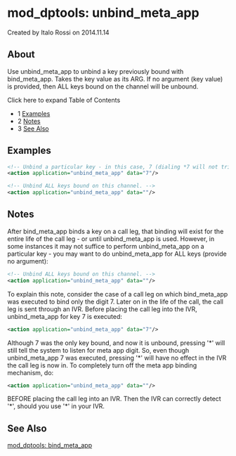 
# mod_dptools: unbind_meta_app 

 Created by  Italo Rossi on 2014.11.14

## About

Use unbind\_meta\_app to unbind a key previously bound with bind\_meta\_app. Takes the key value as its ARG. If no argument (key value) is provided, then ALL keys bound on the channel will be unbound.

Click here to expand Table of Contents

* 1 [Examples](#-freeswitch--mod_dptools-unbind_meta_app-)
* 2 [Notes](#-freeswitch--mod_dptools-unbind_meta_app-)
* 3 [See Also](#-freeswitch--mod_dptools-unbind_meta_app-)

## Examples

```xml
<!-- Unbind a particular key - in this case, 7 (dialing *7 will not trigger any app after this is executed). -->
<action application="unbind_meta_app" data="7"/>

<!-- Unbind ALL keys bound on this channel. -->
<action application="unbind_meta_app" data=""/>
```

## Notes

After bind\_meta\_app binds a key on a call leg, that binding will exist for the entire life of the call leg - or until unbind\_meta\_app is used. However, in some instances it may not suffice to perform unbind\_meta\_app on a particular key - you may want to do unbind\_meta\_app for ALL keys (provide no argument):

```xml
<!-- Unbind ALL keys bound on this channel. -->
<action application="unbind_meta_app" data=""/>
```

To explain this note, consider the case of a call leg on which bind\_meta\_app was executed to bind only the digit 7\. Later on in the life of the call, the call leg is sent through an IVR. Before placing the call leg into the IVR, unbind\_meta\_app for key 7 is executed:

```xml
<action application="unbind_meta_app" data="7"/>
```

Although 7 was the only key bound, and now it is unbound, pressing '\*' will still tell the system to listen for meta app digit. So, even though unbind\_meta\_app 7 was executed, pressing '\*' will have no effect in the IVR the call leg is now in. To completely turn off the meta app binding mechanism, do:

```xml
<action application="unbind_meta_app" data=""/>
```

BEFORE placing the call leg into an IVR. Then the IVR can correctly detect '\*', should you use '\*' in your IVR.

## See Also

[mod\_dptools: bind\_meta\_app](./6586418.mdx#about)


